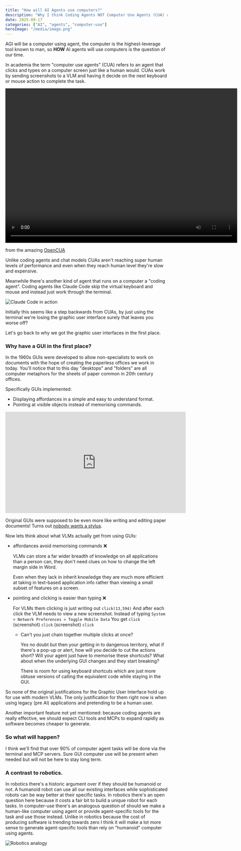 ```yaml
---
title: "How will AI Agents use computers?"
description: "Why I think Coding Agents NOT Computer Use Agents (CUA) are the future."
date: 2025-09-17
categories: ["AI", "agents", "computer-use"]
heroImage: "/media/image.png"
---
```


AGI will be a computer using agent, the computer is the highest-leverage tool known to man, so **HOW** AI agents will use computers is the question of our time.

In academia the term "computer use agents" (CUA) refers to an agent that clicks and types on a computer screen just like a human would.
CUAs work by sending screenshots to a VLM and having it decide on the next keyboard or mouse action to complete the task.

<video width="720" height="480" controls>
  <source src="/media/open_cua_720.mov" type="video/mp4" />
  Your browser does not support the video tag.
</video>

from the amazing [OpenCUA](https://opencua.xlang.ai/)

Unlike coding agents and chat models CUAs aren't reaching super human levels of performance and even when they reach human level they're slow and expensive.

Meanwhile there's another kind of agent that runs on a computer a "coding agent".
Coding agents like Claude Code skip the virtual keyboard and mouse and instead just work through the terminal.

![Claude Code in action](/media/67cb064b14f4465a0ce0aa9c_Claude3.7Code.gif)

Initially this seems like a step backwards from CUAs, by just using the terminal we're losing the graphic user interface surely that leaves you worse off?

Let's go back to why we got the graphic user interfaces in the first place.

### Why have a GUI in the first place?

In the 1960s GUIs were developed to allow non-specialists to work on documents with the hope of creating the paperless offices we work in today. You'll notice that to this day "desktops" and "folders" are all computer metaphors for the sheets of paper common in 20th century offices.

Specifically GUIs implemented:

- Displaying affordances in a simple and easy to understand format.
- Pointing at visible objects instead of memorising commands.

<iframe width="560" height="315" src="https://www.youtube.com/embed/QQhVQ1UG6aM" title="Original GUIs demo" frameborder="0" allow="accelerometer; autoplay; clipboard-write; encrypted-media; gyroscope; picture-in-picture" allowfullscreen></iframe>

Original GUIs were supposed to be even more like writing and editing paper documents! Turns out [nobody wants a stylus](https://www.youtube.com/watch?v=NwKOHrw9n2c).

Now lets think about what VLMs actually get from using GUIs:

- affordances avoid memorising commands ❌

    VLMs can store a far wider breadth of knowledge on all applications than a person can, they don't need clues on how to change the left margin side in Word.

    Even when they lack in inherit knowledge they are much more efficient at taking in text-based application info rather than viewing a small subset of features on a screen.

- pointing and clicking is easier than typing ❌

    For VLMs them clicking is just writing out `click(13,594)`
    And after each click the VLM needs to view a new screenshot.
    Instead of typing `System > Network Preferences > Toggle Mobile Data`
    You get `click` (screenshot) `click` (screenshot) `click`

    - Can't you just chain together multiple clicks at once?

        Yes no doubt but then your getting in to dangerous territory, what if there's a pop-up or alert, how will you decide to cut the actions short?
        Will your agent just have to memorise these shortcuts? What about when the underlying GUI changes and they start breaking?

        There is room for using keyboard shortcuts which are just more obtuse versions of calling the equivalent code while staying in the GUI.


So none of the original justifications for the Graphic User Interface hold up for use with modern VLMs.
The only justification for them right now is when using legacy (pre AI) applications and pretending to be a human user.

Another important feature not yet mentioned: because coding agents are really effective, we should expect CLI tools and MCPs to expand rapidly as software becomes cheaper to generate.

### So what will happen?

I think we'll find that over 90% of computer agent tasks will be done via the terminal and MCP servers. Sure GUI computer use will be present when needed but will not be here to stay long term.

### A contrast to robotics.

In robotics there's a historic argument over if they should be humanoid or not. A humanoid robot can use all our existing interfaces while sophisticated robots can be way better at their specific tasks. In robotics there's an open question here because it costs a fair bit to build a unique robot for each tasks. In computer-use there's an analogous question of should we make a human-like computer using agent or provide agent-specific tools for the task and use those instead. Unlike in robotics because the cost of producing software is trending towards zero I think it will make a lot more sense to generate agent-specific tools than rely on "humanoid" computer using agents.

![Robotics analogy](/media/image.png)